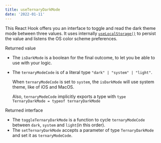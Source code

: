 ```yaml
---
title: useTernaryDarkMode
date: '2022-01-11'
---
```


This React Hook offers you an interface to toggle and read the dark theme mode between three values. It uses internally [`useLocalStorage()`](/react-hook/use-local-storage) to persist the value and listens the OS color scheme preferences.

Returned value

- The `isDarkMode` is a boolean for the final outcome, to let you be able to use with your logic.
- The `ternaryModeCode` is of a literal type `"dark" | "system" | "light"`.

  When `ternaryModeCode` is set to `system`, the `isDarkMode` will use system theme, like of iOS and MacOS.

  Also, `ternaryModeCode` implicitly exports a type with `type TernaryDarkMode = typeof ternaryDarkMode`

Returned interface

- The `toggleTernaryDarkMode` is a function to cycle `ternaryModeCode` between `dark`, `system` and `light`(in this order).
- The `setTernaryDarkMode` accepts a parameter of type `TernaryDarkMode` and set it as `ternaryModeCode`.

